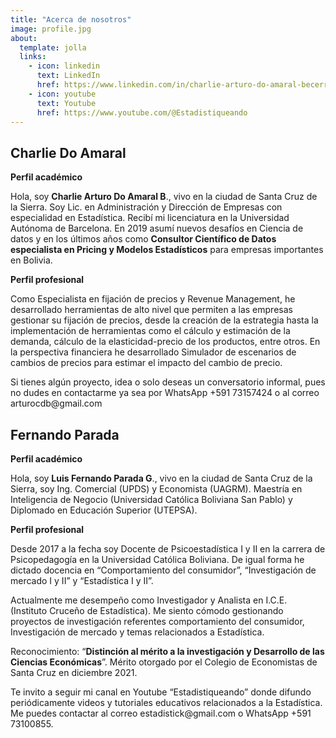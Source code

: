 ```yaml
---
title: "Acerca de nosotros"
image: profile.jpg
about:
  template: jolla
  links:
    - icon: linkedin
      text: LinkedIn
      href: https://www.linkedin.com/in/charlie-arturo-do-amaral-becerra/
    - icon: youtube
      text: Youtube
      href: https://www.youtube.com/@Estadistiqueando
---
```


::: panel-tabset
## Charlie Do Amaral

**Perfil académico**

Hola, soy **Charlie Arturo Do Amaral B**., vivo en la ciudad de Santa Cruz de la Sierra. Soy Lic. en Administración y Dirección de Empresas con especialidad en Estadística. Recibí mi licenciatura en la Universidad Autónoma de Barcelona. En 2019 asumí nuevos desafíos en Ciencia de datos y en los últimos años como **Consultor Científico de Datos** **especialista en Pricing y Modelos Estadísticos** para empresas importantes en Bolivia.

**Perfil profesional**

Como Especialista en fijación de precios y Revenue Management, he desarrollado herramientas de alto nivel que permiten a las empresas gestionar su fijación de precios, desde la creación de la estrategia hasta la implementación de herramientas como el cálculo y estimación de la demanda, cálculo de la elasticidad-precio de los productos, entre otros. En la perspectiva financiera he desarrollado Simulador de escenarios de cambios de precios para estimar el impacto del cambio de precio.

Si tienes algún proyecto, idea o solo deseas un conversatorio informal, pues no dudes en contactarme ya sea por WhatsApp +591 73157424 o al correo arturocdb\@gmail.com

## Fernando Parada

**Perfil académico**

Hola, soy **Luis Fernando Parada G**., vivo en la ciudad de Santa Cruz de la Sierra, soy Ing. Comercial (UPDS) y Economista (UAGRM). Maestría en Inteligencia de Negocio (Universidad Católica Boliviana San Pablo) y Diplomado en Educación Superior (UTEPSA).

**Perfil profesional**

Desde 2017 a la fecha soy Docente de Psicoestadística I y II en la carrera de Psicopedagogía en la Universidad Católica Boliviana. De igual forma he dictado docencia en "Comportamiento del consumidor", "Investigación de mercado I y II" y "Estadística I y II".

Actualmente me desempeño como Investigador y Analista en I.C.E. (Instituto Cruceño de Estadística). Me siento cómodo gestionando proyectos de investigación referentes comportamiento del consumidor, Investigación de mercado y temas relacionados a Estadística.

Reconocimiento: "**Distinción al mérito a la investigación y Desarrollo de las Ciencias Económicas**". Mérito otorgado por el Colegio de Economistas de Santa Cruz en diciembre 2021.

Te invito a seguir mi canal en Youtube "Estadistiqueando" donde difundo periódicamente videos y tutoriales educativos relacionados a la Estadística. Me puedes contactar al correo estadistick\@gmail.com o WhatsApp +591 73100855.
:::
